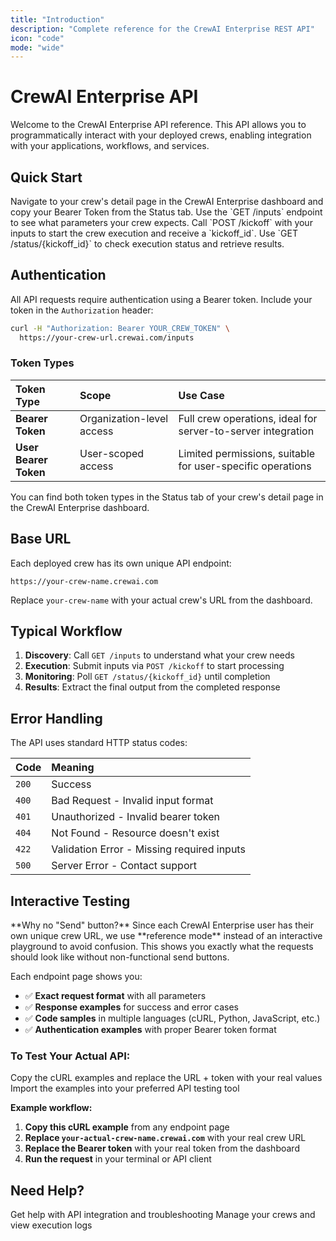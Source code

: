 ```yaml
---
title: "Introduction"
description: "Complete reference for the CrewAI Enterprise REST API"
icon: "code"
mode: "wide"
---
```


# CrewAI Enterprise API

Welcome to the CrewAI Enterprise API reference. This API allows you to programmatically interact with your deployed crews, enabling integration with your applications, workflows, and services.

## Quick Start

<Steps>
  <Step title="Get Your API Credentials">
    Navigate to your crew's detail page in the CrewAI Enterprise dashboard and copy your Bearer Token from the Status tab.
  </Step>
  
  <Step title="Discover Required Inputs">
    Use the `GET /inputs` endpoint to see what parameters your crew expects.
  </Step>
  
  <Step title="Start a Crew Execution">
    Call `POST /kickoff` with your inputs to start the crew execution and receive a `kickoff_id`.
  </Step>
  
  <Step title="Monitor Progress">
    Use `GET /status/{kickoff_id}` to check execution status and retrieve results.
  </Step>
</Steps>

## Authentication

All API requests require authentication using a Bearer token. Include your token in the `Authorization` header:

```bash
curl -H "Authorization: Bearer YOUR_CREW_TOKEN" \
  https://your-crew-url.crewai.com/inputs
```

### Token Types

| Token Type | Scope | Use Case |
|:-----------|:--------|:----------|
| **Bearer Token** | Organization-level access | Full crew operations, ideal for server-to-server integration |
| **User Bearer Token** | User-scoped access | Limited permissions, suitable for user-specific operations |

<Tip>
You can find both token types in the Status tab of your crew's detail page in the CrewAI Enterprise dashboard.
</Tip>

## Base URL

Each deployed crew has its own unique API endpoint:

```
https://your-crew-name.crewai.com
```

Replace `your-crew-name` with your actual crew's URL from the dashboard.

## Typical Workflow

1. **Discovery**: Call `GET /inputs` to understand what your crew needs
2. **Execution**: Submit inputs via `POST /kickoff` to start processing  
3. **Monitoring**: Poll `GET /status/{kickoff_id}` until completion
4. **Results**: Extract the final output from the completed response

## Error Handling

The API uses standard HTTP status codes:

| Code | Meaning |
|------|:--------|
| `200` | Success |
| `400` | Bad Request - Invalid input format |
| `401` | Unauthorized - Invalid bearer token |
| `404` | Not Found - Resource doesn't exist |
| `422` | Validation Error - Missing required inputs |
| `500` | Server Error - Contact support |

## Interactive Testing

<Info>
**Why no "Send" button?** Since each CrewAI Enterprise user has their own unique crew URL, we use **reference mode** instead of an interactive playground to avoid confusion. This shows you exactly what the requests should look like without non-functional send buttons.
</Info>

Each endpoint page shows you:
- ✅ **Exact request format** with all parameters
- ✅ **Response examples** for success and error cases  
- ✅ **Code samples** in multiple languages (cURL, Python, JavaScript, etc.)
- ✅ **Authentication examples** with proper Bearer token format

### **To Test Your Actual API:**

<CardGroup cols={2}>
  <Card title="Copy cURL Examples" icon="terminal">
    Copy the cURL examples and replace the URL + token with your real values
  </Card>
  <Card title="Use Postman/Insomnia" icon="play">
    Import the examples into your preferred API testing tool
  </Card>
</CardGroup>

**Example workflow:**
1. **Copy this cURL example** from any endpoint page
2. **Replace `your-actual-crew-name.crewai.com`** with your real crew URL  
3. **Replace the Bearer token** with your real token from the dashboard
4. **Run the request** in your terminal or API client

## Need Help?

<CardGroup cols={2}>
  <Card title="Enterprise Support" icon="headset" href="mailto:support@crewai.com">
    Get help with API integration and troubleshooting
  </Card>
  <Card title="Enterprise Dashboard" icon="chart-line" href="https://app.crewai.com">
    Manage your crews and view execution logs
  </Card>
</CardGroup>

